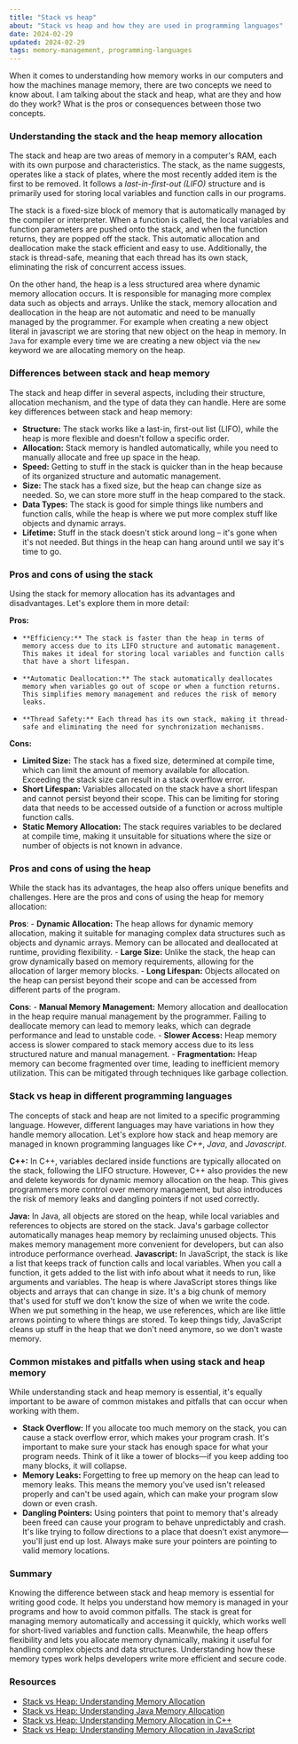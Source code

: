 ```yaml
---
title: "Stack vs heap"
about: "Stack vs heap and how they are used in programming languages"
date: 2024-02-29
updated: 2024-02-29
tags: memory-management, programming-languages
---
```


When it comes to understanding how memory works in our computers and how the machines manage memory, there are two concepts we need to know about.
I am talking about the stack and heap, what are they and how do they work? What is the pros or consequences between those two concepts.

### Understanding the stack and the heap memory allocation

The stack and heap are two areas of memory in a computer's RAM, each with its own purpose and characteristics. The stack, as the name suggests, operates like a stack of plates, where the most recently added item is the first to be removed. It follows a _last-in-first-out_ _(LIFO)_ structure and is primarily used for storing local variables and function calls in our programs.

The stack is a fixed-size block of memory that is automatically managed by the compiler or interpreter. When a function is called, the local variables and function parameters are pushed onto the stack, and when the function returns, they are popped off the stack. This automatic allocation and deallocation make the stack efficient and easy to use. Additionally, the stack is thread-safe, meaning that each thread has its own stack, eliminating the risk of concurrent access issues.

On the other hand, the heap is a less structured area where dynamic memory allocation occurs. It is responsible for managing more complex data such as objects and arrays. Unlike the stack, memory allocation and deallocation in the heap are not automatic and need to be manually managed by the programmer.
For example when creating a new object literal in javascript we are storing that new object on the heap in memory.
In `Java` for example every time we are creating a new object via the `new` keyword we are allocating memory on the heap.

### Differences between stack and heap memory

The stack and heap differ in several aspects, including their structure, allocation mechanism, and the type of data they can handle. Here are some key differences between stack and heap memory:

- **Structure:** The stack works like a last-in, first-out list (LIFO), while the heap is more flexible and doesn't follow a specific order.
- **Allocation:** Stack memory is handled automatically, while you need to manually allocate and free up space in the heap.
- **Speed:** Getting to stuff in the stack is quicker than in the heap because of its organized structure and automatic management.
- **Size:** The stack has a fixed size, but the heap can change size as needed. So, we can store more stuff in the heap compared to the stack.
- **Data Types:** The stack is good for simple things like numbers and function calls, while the heap is where we put more complex stuff like objects and dynamic arrays.
- **Lifetime:** Stuff in the stack doesn't stick around long – it's gone when it's not needed. But things in the heap can hang around until we say it's time to go.

### Pros and cons of using the stack

Using the stack for memory allocation has its advantages and disadvantages. Let's explore them in more detail:

**Pros:**

-     **Efficiency:** The stack is faster than the heap in terms of memory access due to its LIFO structure and automatic management. This makes it ideal for storing local variables and function calls that have a short lifespan.
-     **Automatic Deallocation:** The stack automatically deallocates memory when variables go out of scope or when a function returns. This simplifies memory management and reduces the risk of memory leaks.
-     **Thread Safety:** Each thread has its own stack, making it thread-safe and eliminating the need for synchronization mechanisms.

**Cons:**

- **Limited Size:** The stack has a fixed size, determined at compile time, which can limit the amount of memory available for allocation. Exceeding the stack size can result in a stack overflow error.
- **Short Lifespan:** Variables allocated on the stack have a short lifespan and cannot persist beyond their scope. This can be limiting for storing data that needs to be accessed outside of a function or across multiple function calls.
- **Static Memory Allocation:** The stack requires variables to be declared at compile time, making it unsuitable for situations where the size or number of objects is not known in advance.

### Pros and cons of using the heap

While the stack has its advantages, the heap also offers unique benefits and challenges. Here are the pros and cons of using the heap for memory allocation:

**Pros**: - **Dynamic Allocation:** The heap allows for dynamic memory allocation, making it suitable for managing complex data structures such as objects and dynamic arrays.
Memory can be allocated and deallocated at runtime, providing flexibility. - **Large Size:** Unlike the stack, the heap can grow dynamically based on memory requirements, allowing for the allocation of larger memory blocks. - **Long Lifespan:** Objects allocated on the heap can persist beyond their scope and can be accessed from different parts of the program.

**Cons**: - **Manual Memory Management:** Memory allocation and deallocation in the heap require manual management by the programmer.
Failing to deallocate memory can lead to memory leaks, which can degrade performance and lead to unstable code. - **Slower Access:** Heap memory access is slower compared to stack memory access due to its less structured nature and manual management. - **Fragmentation:** Heap memory can become fragmented over time, leading to inefficient memory utilization. This can be mitigated through techniques like garbage collection.

### Stack vs heap in different programming languages

The concepts of stack and heap are not limited to a specific programming language. However, different languages may have variations in how they handle memory allocation. Let's explore how stack and heap memory are managed in known programming languages like _C++_, _Java_, and _Javascript_.

**C++:**
In C++, variables declared inside functions are typically allocated on the stack, following the LIFO structure.
However, C++ also provides the new and delete keywords for dynamic memory allocation on the heap.
This gives programmers more control over memory management, but also introduces the risk of memory leaks and dangling pointers if not used correctly.

**Java:**
In Java, all objects are stored on the heap, while local variables and references to objects are stored on the stack. Java's garbage collector automatically manages heap memory by reclaiming unused objects. This makes memory management more convenient for developers, but can also introduce performance overhead.
**Javascript:**
In JavaScript, the stack is like a list that keeps track of function calls and local variables. When you call a function, it gets added to the list with info about what it needs to run, like arguments and variables.
The heap is where JavaScript stores things like objects and arrays that can change in size.
It's a big chunk of memory that's used for stuff we don't know the size of when we write the code.
When we put something in the heap, we use references, which are like little arrows pointing to where things are stored.
To keep things tidy, JavaScript cleans up stuff in the heap that we don't need anymore, so we don't waste memory.

### Common mistakes and pitfalls when using stack and heap memory

While understanding stack and heap memory is essential, it's equally important to be aware of common mistakes and pitfalls that can occur when working with them.

- **Stack Overflow:** If you allocate too much memory on the stack, you can cause a stack overflow error, which makes your program crash. It's important to make sure your stack has enough space for what your program needs. Think of it like a tower of blocks—if you keep adding too many blocks, it will collapse.
- **Memory Leaks:** Forgetting to free up memory on the heap can lead to memory leaks. This means the memory you've used isn't released properly and can't be used again, which can make your program slow down or even crash.
- **Dangling Pointers:** Using pointers that point to memory that's already been freed can cause your program to behave unpredictably and crash. It's like trying to follow directions to a place that doesn't exist anymore—you'll just end up lost. Always make sure your pointers are pointing to valid memory locations.

### Summary

Knowing the difference between stack and heap memory is essential for writing good code. It helps you understand how memory is managed in your programs and how to avoid common pitfalls.
The stack is great for managing memory automatically and accessing it quickly, which works well for short-lived variables and function calls.
Meanwhile, the heap offers flexibility and lets you allocate memory dynamically, making it useful for handling complex objects and data structures.
Understanding how these memory types work helps developers write more efficient and secure code.

### Resources

- [Stack vs Heap: Understanding Memory Allocation](https://www.freecodecamp.org/news/stack-vs-heap-understanding-memory-allocation/)
- [Stack vs Heap: Understanding Java Memory Allocation](https://www.baeldung.com/java-stack-heap-memory)
- [Stack vs Heap: Understanding Memory Allocation in C++](https://www.geeksforgeeks.org/memory-layout-of-c-program/)
- [Stack vs Heap: Understanding Memory Allocation in JavaScript](https://developer.mozilla.org/en-US/docs/Web/JavaScript/Memory_Management)
